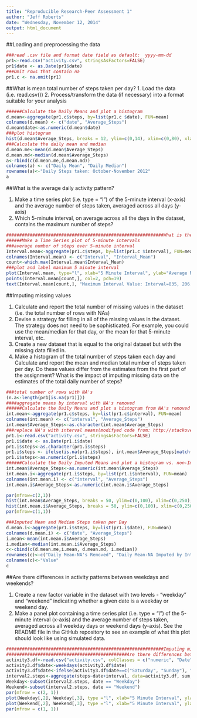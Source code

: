 ```yaml
---
title: "Reproducible Research-Peer Assessment 1"
author: "Jeff Roberts"
date: "Wednesday, November 12, 2014"
output: html_document
---
```

##Loading and preprocessing the data

```r
###read .csv file and format date field as default:  yyyy-mm-dd
pr1<-read.csv("activity.csv", stringsAsFactors=FALSE)
pr1$date <- as.Date(pr1$date)
###Omit rows that contain na
pr1.c <- na.omit(pr1)
```

##What is mean total number of steps taken per day?
1. Load the data (i.e. read.csv())
2. Process/transform the data (if necessary) into a format suitable for your analysis

```r
######Calculate the Daily Means and plot a histogram
d.mean<-aggregate(pr1.c$steps, by=list(pr1.c $date), FUN=mean)
colnames(d.mean) <- c("date", "Average_Steps")
d.mean$date<-as.numeric(d.mean$date)
###plot histogram
hist(d.mean$Average_Steps, breaks = 12, ylim=c(0,14), xlim=c(0,80), xlab="Average Number of Steps per Day", main="Number of Steps Taken per Day: October-November 2012")
###Calculate the daily mean and median
d.mean.me<-mean(d.mean$Average_Steps)
d.mean.md<-median(d.mean$Average_Steps)
a<-rbind(c(d.mean.me,d.mean.md))
colnames(a) <- c("Daily Mean", "Daily Median")
rownames(a)<-"Daily Steps taken: October-November 2012"
a
```

##What is the average daily activity pattern?

1. Make a time series plot (i.e. type = "l") of the 5-minute interval (x-axis) and the average number of steps taken, averaged across all days (y-axis)
2. Which 5-minute interval, on average across all the days in the dataset, contains the maximum number of steps?

```r
############################################################What is the average daily activity pattern?
######Make a Time Series plot of 5-minute intervals
###average number of steps over 5-minute interval
Interval.mean<-aggregate(pr1.c$steps, by=list(pr1.c $interval), FUN=mean)
colnames(Interval.mean) <- c("Interval", "Interval_Mean")
count<-which.max(Interval.mean$Interval_Mean)
###plot and label maximum 5 minute interval
plot(Interval.mean, type="l", xlab="5 Minute Interval", ylab="Average Number of Steps Taken per Interval", main="Average Number of Steps Taken per 5 Minute Interval\nOctober-November 2012")
points(Interval.mean[count,], col=2, pch=19)
text(Interval.mean[count,], "Maximum Interval Value: Interval=835, 206.2 Steps", pos=4, offset = 0.5, cex=0.7)
```

##Imputing missing values

1. Calculate and report the total number of missing values in the dataset (i.e. the total number of rows with NAs)
2. Devise a strategy for filling in all of the missing values in the dataset. The strategy does not need to be sophisticated. For example, you could use the mean/median for that day, or the mean for that 5-minute interval, etc.
3. Create a new dataset that is equal to the original dataset but with the missing data filled in.
4. Make a histogram of the total number of steps taken each day and Calculate and report the mean and median total number of steps taken per day. Do these values differ from the estimates from the first part of the assignment? What is the impact of imputing missing data on the estimates of the total daily number of steps?


```r
###total number of rows with NA's
(n.a<-length(pr1[is.na(pr1)]))
####aggregate means by interval with NA's removed
######Calculate the Daily Means and plot a histogram from NA's removed
int.mean<-aggregate(pr1.c$steps, by=list(pr1.c$interval), FUN=mean)
colnames(int.mean) <- c("interval", "Average_Steps")
int.mean$Average_Steps<-as.character(int.mean$Average_Steps)
###replace NA's with interval means(modifyed code from: http://stackoverflow.com/questions/19593881/replace-na-values-in-dataframe-variable-with-values-from-other-dataframe-by-id)
pr1.i<-read.csv("activity.csv", stringsAsFactors=FALSE)
pr1.i$date <- as.Date(pr1.i$date)
pr1.i$steps<-as.character(pr1.i$steps)
pr1.i$steps <- ifelse(is.na(pr1.i$steps), int.mean$Average_Steps[match(pr1.i$interval, int.mean$interval)], pr1.i$steps)
pr1.i$steps<-as.numeric(pr1.i$steps)
######Calculate the Daily Imputed Means and plot a histogram vs. non-Imputed mean
int.mean$Average_Steps<-as.numeric(int.mean$Average_Steps)
int.mean.i<-aggregate(pr1.i$steps, by=list(pr1.i$interval), FUN=mean)
colnames(int.mean.i) <- c("interval", "Average_Steps")
int.mean.i$Average_Steps<-as.numeric(int.mean.i$Average_Steps)

par(mfrow=c(2,1))
hist(int.mean$Average_Steps, breaks = 50, ylim=c(0,100), xlim=c(0,250), xlab="Average Number of Steps per Interval", main="Average Number of Steps Per Interval: NA's not Replaced \nOctober-November 2012")
hist(int.mean.i$Average_Steps, breaks = 50, ylim=c(0,100), xlim=c(0,250), xlab="Average Number of Steps per Interval", main="Average Number of Steps Per Interval: NA's Replaced with 5 Minute Interval Means \nOctober-November 2012")
par(mfrow=c(1,1))

###Imputed Mean and Median Steps taken per Day
d.mean.i<-aggregate(pr1.i$steps, by=list(pr1.i$date), FUN=mean)
colnames(d.mean.i) <- c("date", "Average_Steps")
i.mean<-mean(int.mean.i$Average_Steps)
i.median<-median(int.mean.i$Average_Steps)
c<-cbind(c(d.mean.me,i.mean, d.mean.md, i.median))
rownames(c)<-c("Daily Mean-NA's Removed", "Daily Mean-NA Imputed by Interval Mean", "Daily Median-NA's Removed", "Daily Median-NA Imputed by Interval Mean")
colnames(c)<-"Value"
c
```

##Are there differences in activity patterns between weekdays and weekends?

1. Create a new factor variable in the dataset with two levels - "weekday" and "weekend" indicating whether a given date is a weekday or weekend day.
2. Make a panel plot containing a time series plot (i.e. type = "l") of the 5-minute interval (x-axis) and the average number of steps taken, averaged across all weekday days or weekend days (y-axis). See the README file in the GitHub repository to see an example of what this plot should look like using simulated data.

```r
############################################################Imputing missing values: Replacing na's with interval means
##############################################Are there differences between weekdays and weekends?
activity3.df<-read.csv("activity.csv", colClasses = c("numeric", "Date", "numeric"))
activity3.df$date<-weekdays(activity3.df$date)
activity3.df$date<-ifelse(activity3.df$date==c("Saturday", "Sunday"), "Weekend", "Weekday")
interval2.steps<-aggregate(steps~date+interval, data=activity3.df, sum, na.rm=TRUE)
Weekday<-subset(interval2.steps, date == "Weekday")
Weekend<-subset(interval2.steps, date == "Weekend")
par(mfrow = c(2, 1))
plot(Weekday[,2], Weekday[,3], type ="l", xlab="5 Minute Interval", ylab="Number of Steps Taken", main="5-Minute Interval Weekday Daily Step Count \nOctober 2012-Novemeber 2012", ylim=c(0,10000), xlim=c(0,2400), col="blue")
plot(Weekend[,2], Weekend[,3], type ="l", xlab="5 Minute Interval", ylab="Number of Steps Taken", main="5-Minute Interval Weekend Daily Step Count \nOctober 2012-Novemeber 2012", ylim=c(0,10000), xlim=c(0,2400), col="blue")
par(mfrow = c(1, 1))
```





